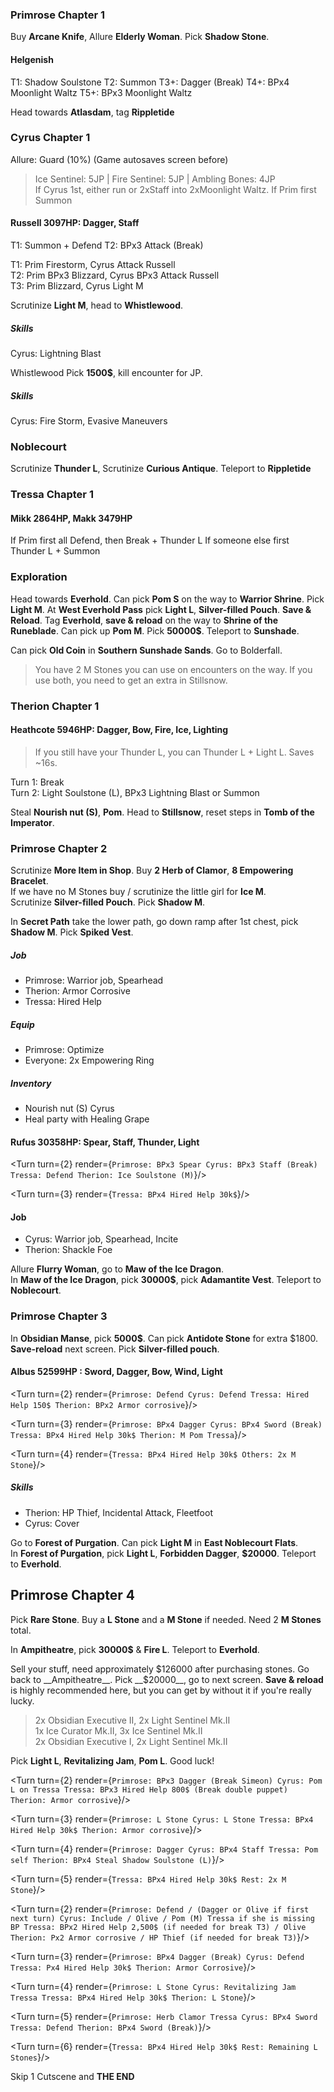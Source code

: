 

<SEO title="Octopath Traveler Primrose AMS Notes" />

### Primrose Chapter 1
Buy __Arcane Knife__, Allure __Elderly Woman__. Pick __Shadow Stone__.

#### Helgenish
T1: Shadow Soulstone
T2: Summon
T3+: Dagger (Break)
T4+: BPx4 Moonlight Waltz
T5+: BPx3 Moonlight Waltz

Head towards __Atlasdam__, tag __Rippletide__

### Cyrus Chapter 1
Allure: Guard (10%) (Game autosaves screen before)

> Ice Sentinel: 5JP | Fire Sentinel: 5JP | Ambling Bones: 4JP  
> If Cyrus 1st, either run or 2xStaff into 2xMoonlight Waltz. If Prim first Summon

#### Russell 3097HP: Dagger, Staff
<Cait cait={false}>

T1: Summon + Defend
T2: BPx3 Attack (Break)
</Cait>

<Cait>

T1: Prim Firestorm, Cyrus Attack Russell  
T2: Prim BPx3 Blizzard, Cyrus BPx3 Attack Russell  
T3: Prim Blizzard, Cyrus Light M  
</Cait>

Scrutinize __Light M__, head to __Whistlewood__.

##### Skills
Cyrus: Lightning Blast

Whistlewood Pick __1500$__, kill encounter for JP.

##### Skills
Cyrus: Fire Storm, Evasive Maneuvers

### Noblecourt
Scrutinize __Thunder L__, Scrutinize __Curious Antique__. Teleport to __Rippletide__

### Tressa Chapter 1
#### Mikk 2864HP, Makk 3479HP
If Prim first all Defend, then Break + Thunder L
If someone else first Thunder L + Summon

### Exploration
Head towards __Everhold__. Can pick __Pom S__ on the way to __Warrior Shrine__.
Pick __Light M__.
At __West Everhold Pass__ pick __Light L__, __Silver-filled Pouch__. __Save & Reload__.
Tag __Everhold__, __save & reload__ on the way to __Shrine of the Runeblade__.
Can pick up __Pom M__. Pick __50000$__. Teleport to __Sunshade__.

Can pick __Old Coin__ in __Southern Sunshade Sands__. Go to Bolderfall.

> You have 2 M Stones you can use on encounters on the way. If you use both,
> you need to get an extra in Stillsnow.

### Therion Chapter 1
#### Heathcote 5946HP: Dagger, Bow, Fire, Ice, Lighting
> If you still have your Thunder L, you can Thunder L + Light L. Saves ~16s.

Turn 1: Break  
Turn 2: Light Soulstone (L), BPx3 Lightning Blast or Summon

Steal __Nourish nut (S)__, __Pom__. Head to __Stillsnow__, reset steps in __Tomb of the Imperator__.

### Primrose Chapter 2
Scrutinize __More Item in Shop__. Buy __2 Herb of Clamor__, __8 Empowering Bracelet__.  
If we have no M Stones buy / scrutinize the little girl for __Ice M__.  
Scrutinize __Silver-filled Pouch__. Pick __Shadow M__.

In __Secret Path__ take the lower path, go down ramp after 1st chest, pick
__Shadow M__. Pick __Spiked Vest__.

##### Job
 * Primrose: Warrior job, Spearhead
 * Therion: Armor Corrosive
 * Tressa: Hired Help

##### Equip
 * Primrose: Optimize
 * Everyone: 2x Empowering Ring

##### Inventory
 * Nourish nut (S) Cyrus
 * Heal party with Healing Grape

#### Rufus 30358HP: Spear, Staff, Thunder, Light
<Grid>
<Turn turn={1} render={`
  Primrose: Spearhead
  Cyrus: Defend
  Tressa: Hired Help 150$
  Therion: BPx2 Armor corrosive
`}/>

<Turn turn={2} render={`
  Primrose: BPx3 Spear
  Cyrus: BPx3 Staff (Break)
  Tressa: Defend
  Therion: Ice Soulstone (M)
`}/>

<Turn turn={3} render={`
  Tressa: BPx4 Hired Help 30k$
`}/>
</Grid>

#### Job
 * Cyrus: Warrior job, Spearhead, Incite
 * Therion: Shackle Foe

Allure __Flurry Woman__, go to __Maw of the Ice Dragon__.  
In __Maw of the Ice Dragon__, pick __30000$__, pick __Adamantite Vest__.
Teleport to __Noblecourt__.

### Primrose Chapter 3
In __Obsidian Manse__, pick __5000$__. Can pick __Antidote Stone__ for extra
$1800. __Save-reload__ next screen. Pick __Silver-filled pouch__.

#### Albus 52599HP : Sword, Dagger, Bow, Wind, Light
<Grid>
<Turn turn={1} render={`
  Primrose: Summon
  Cyrus: Olive / Incite if someone else hit
  Tressa: Hired Help 150$
  Therion: Shackle Foe
`}/>

<Turn turn={2} render={`
  Primrose: Defend
  Cyrus: Defend
  Tressa: Hired Help 150$
  Therion: BPx2 Armor corrosive
`}/>

<Turn turn={3} render={`
  Primrose: BPx4 Dagger
  Cyrus: BPx4 Sword (Break)
  Tressa: BPx4 Hired Help 30k$
  Therion: M Pom Tressa
`}/>

<Turn turn={4} render={`
  Tressa: BPx4 Hired Help 30k$
  Others: 2x M Stone
`}/>
</Grid>

##### Skills
 * Therion: HP Thief, Incidental Attack, Fleetfoot
 * Cyrus: Cover

Go to __Forest of Purgation__. Can pick __Light M__ in __East Noblecourt Flats__.  
In __Forest of Purgation__, pick __Light L__, __Forbidden Dagger__, __$20000__.
Teleport to __Everhold__.

## Primrose Chapter 4
Pick __Rare Stone__. Buy a __L Stone__ and a __M Stone__ if needed. Need
2 __M Stones__ total.

In __Ampitheatre__, pick __30000$__ & __Fire L__. Teleport to __Everhold__.

Sell your stuff, need approximately $126000 after purchasing stones. Go back
to __Ampitheatre__. Pick __$20000__, go to next screen. __Save & reload__ is
highly recommended here, but you can get by without it if you're really lucky.

> 2x Obsidian Executive II, 2x Light Sentinel Mk.II  
> 1x Ice Curator Mk.II, 3x Ice Sentinel Mk.II  
> 2x Obsidian Executive I, 2x Light Sentinel Mk.II  

Pick __Light L__, __Revitalizing Jam__, __Pom L__. Good luck!

<Enemy enemyKey="Simeon 1"/>
<Grid>
<Turn turn={1} render={`
  Primrose: Defend
  Cyrus: Fire Storm
  Tressa: Defend / Hired Help 150$ (if first + before puppet turn 2)
  Therion: Shackle Foe (Male puppet if first)
`}/>

<Turn turn={2} render={`
  Primrose: BPx3 Dagger (Break Simeon)
  Cyrus: Pom L on Tressa
  Tressa: BPx3 Hired Help 800$ (Break double puppet)
  Therion: Armor corrosive
`}/>

<Turn turn={3} render={`
  Primrose: L Stone
  Cyrus: L Stone
  Tressa: BPx4 Hired Help 30k$
  Therion: Armor corrosive
`}/>

<Turn turn={4} render={`
  Primrose: Dagger
  Cyrus: BPx4 Staff
  Tressa: Pom self
  Therion: BPx4 Steal Shadow Soulstone (L)
`}/>

<Turn turn={5} render={`
  Tressa: BPx4 Hired Help 30k$
  Rest: 2x M Stone
`}/>
</Grid>

<Enemy enemyKey="Simeon 2"/>

<Grid>
<Turn turn={1} render={`
  Primrose: Dagger / Olive
  Cyrus: Incite / Olive
  Tressa: Hired Help 150$ / Olive
  Therion: Shackle Foe / Olive
`}/>

<Turn turn={2} render={`
  Primrose: Defend / (Dagger or Olive if first next turn)
  Cyrus: Include / Olive / Pom (M) Tressa if she is missing BP
  Tressa: BPx2 Hired Help 2,500$ (if needed for break T3) / Olive
  Therion: Px2 Armor corrosive / HP Thief (if needed for break T3)
`}/>

<Turn turn={3} render={`
  Primrose: BPx4 Dagger (Break)
  Cyrus: Defend
  Tressa: Px4 Hired Help 30k$
  Therion: Armor Corrosive
`}/>

<Turn turn={4} render={`
  Primrose: L Stone
  Cyrus: Revitalizing Jam Tressa
  Tressa: BPx4 Hired Help 30k$
  Therion: L Stone
`}/>

<Turn turn={5} render={`
  Primrose: Herb Clamor Tressa
  Cyrus: BPx4 Sword
  Tressa: Defend
  Therion: BPx4 Sword (Break)
`}/>

<Turn turn={6} render={`
  Tressa: BPx4 Hired Help 30k$
  Rest: Remaining L Stones
`}/>
</Grid>

Skip 1 Cutscene and __THE END__
